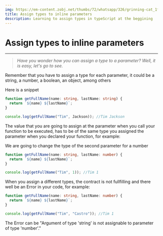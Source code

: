 ```yaml
---
img: https://em-content.zobj.net/thumbs/72/whatsapp/326/grinning-cat_1f63a.png
title: Assign types to inline parameters
description: Learning to assign types in typeScript at the beggining
---
```


# **Assign types to inline parameters**

---

> _Have you wonder how you can assign a type to a parameter? Well, it is easy, let's go to see._

Remember that you have to assign a type for each parameter, it could be a string, a number, a boolean, an object, among others

Here is a snippet

```ts
function getFullName(name: string, lastName: string) {
  return `${name} ${lastName}`;
}

console.log(getFullName("Tim", Jackson)); //Tim Jackson
```

The value that you are going to assign at the parameter when you call your function to be executed, has to be of the same type you assigned the parameter when you declared your function, for example:

We are going to change the type of the second parameter for a number

```ts
function getFullName(name: string, lastName: number) {
  return `${name} ${lastName}`;
}

console.log(getFullName("Tim", 1)); //Tim 1
```

When you assign a different types, the contract is not fullfilling and there well be an Error in your code, for example:

```ts
function getFullName(name: string, lastName: number) {
  return `${name} ${lastName}`;
}

console.log(getFullName("Tim", "Castro")); //Tim 1
```

The Error can be "Argument of type 'string' is not assignable to parameter of type 'number'."
